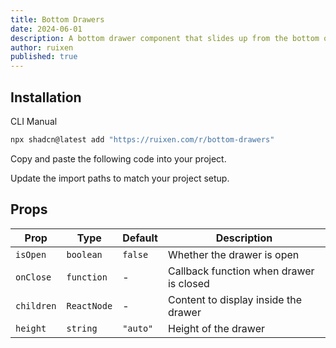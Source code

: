 ```yaml
---
title: Bottom Drawers
date: 2024-06-01
description: A bottom drawer component that slides up from the bottom of the screen
author: ruixen
published: true
---
```


<ComponentPreview name="bottom-drawers-demo" />

## Installation

<Tabs defaultValue="cli">

<TabsList>
  <TabsTrigger value="cli">CLI</TabsTrigger>
  <TabsTrigger value="manual">Manual</TabsTrigger>
</TabsList>
<TabsContent value="cli">

```bash
npx shadcn@latest add "https://ruixen.com/r/bottom-drawers"
```

</TabsContent>

<TabsContent value="manual">

<Steps>

<Step>Copy and paste the following code into your project.</Step>

<ComponentSource name="bottom-drawers" />

<Step>Update the import paths to match your project setup.</Step>

</Steps>

</TabsContent>

</Tabs>

## Props

| Prop       | Type        | Default  | Description                             |
| ---------- | ----------- | -------- | --------------------------------------- |
| `isOpen`   | `boolean`   | `false`  | Whether the drawer is open              |
| `onClose`  | `function`  | -        | Callback function when drawer is closed |
| `children` | `ReactNode` | -        | Content to display inside the drawer    |
| `height`   | `string`    | `"auto"` | Height of the drawer                    |
